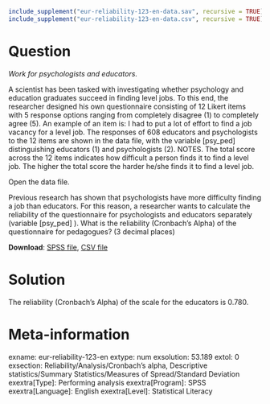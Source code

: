 ```r
include_supplement("eur-reliability-123-en-data.sav", recursive = TRUE)
include_supplement("eur-reliability-123-en-data.csv", recursive = TRUE)
```

Question
========
*Work for psychologists and educators.*

A scientist has been tasked with investigating whether psychology and education graduates succeed in finding level jobs. To this end, the researcher designed his own questionnaire consisting of 12 Likert items with 5 response options ranging from completely disagree (1) to completely agree (5). An example of an item is: I had to put a lot of effort to find a job vacancy for a level job. The responses of 608 educators and psychologists to the 12 items are shown in the data file, with the variable [psy_ped] distinguishing educators (1) and psychologists (2). NOTES. The total score across the 12 items indicates how difficult a person finds it to find a level job. The higher the total score the harder he/she finds it to find a level job.

Open the data file.

Previous research has shown that psychologists have more difficulty finding a job than educators. For this reason, a researcher wants to calculate the reliability of the questionnaire for psychologists and educators separately (variable [psy_ped] ). What is the reliability (Cronbach's Alpha) of the questionnaire for pedagogues? (3 decimal places)


**Download**: [SPSS file](eur-reliability-123-en-data.sav), [CSV file](eur-reliability-123-en-data.csv)

Solution
========
The reliability (Cronbach's Alpha) of the scale for the educators is 0.780.

Meta-information
================
exname: eur-reliability-123-en
extype: num
exsolution: 53.189
extol: 0
exsection: Reliability/Analysis/Cronbach's alpha, Descriptive statistics/Summary Statistics/Measures of Spread/Standard Deviation
exextra[Type]: Performing analysis
exextra[Program]: SPSS
exextra[Language]: English
exextra[Level]: Statistical Literacy
